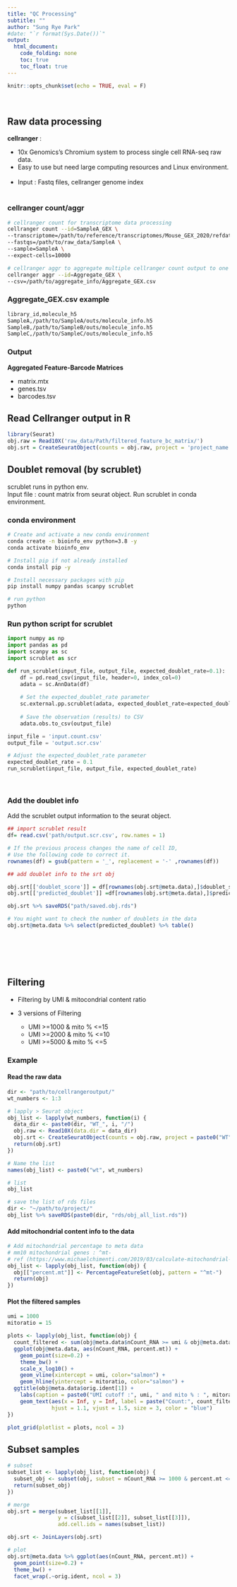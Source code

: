 ```yaml
---
title: "QC Processing"
subtitle: ""
author: "Sung Rye Park"
#date: "`r format(Sys.Date())`"
output: 
  html_document:
    code_folding: none
    toc: true
    toc_float: true
---
```


```r
knitr::opts_chunk$set(echo = TRUE, eval = F)
```
<br>



## Raw data processing  

**cellranger** : 

* 10x Genomics's Chromium system to process single cell RNA-seq raw data. 
* Easy to use but need large computing resources and Linux environment.   
<br>
* Input : Fastq files, cellranger genome index  
<br>

### cellranger count/aggr  
```bash
# cellranger count for transcriptome data processing 
cellranger count --id=SampleA_GEX \
--transcriptome=/path/to/reference/transcriptomes/Mouse_GEX_2020/refdata-gex-mm10-2020-A \
--fastqs=/path/to/raw_data/SampleA \
--sample=SampleA \
--expect-cells=10000

# cellranger aggr to aggregate multiple cellranger count output to one file 
cellranger aggr --id=Aggregate_GEX \
--csv=/path/to/aggregate_info/Aggregate_GEX.csv

```


### Aggregate_GEX.csv example  
```bash
library_id,molecule_h5
SampleA,/path/to/SampleA/outs/molecule_info.h5
SampleB,/path/to/SampleB/outs/molecule_info.h5
SampleC,/path/to/SampleC/outs/molecule_info.h5

```


### Output  

**Aggregated Feature-Barcode Matrices**   

* matrix.mtx   
* genes.tsv   
* barcodes.tsv   


## Read Cellranger output in R  

```r
library(Seurat)
obj.raw = Read10X('raw_data/Path/filtered_feature_bc_matrix/')
obj.srt = CreateSeuratObject(counts = obj.raw, project = 'project_name')
```


## Doublet removal (by scrublet) {.tabset} 

scrublet runs in python env.  
Input file : count matrix from seurat object. 
Run scrublet in conda environment. 

### conda environment 
```bash
# Create and activate a new conda environment
conda create -n bioinfo_env python=3.8 -y
conda activate bioinfo_env

# Install pip if not already installed
conda install pip -y

# Install necessary packages with pip
pip install numpy pandas scanpy scrublet

# run python
python
```

### Run python script for scrublet
```python
import numpy as np
import pandas as pd
import scanpy as sc
import scrublet as scr

def run_scrublet(input_file, output_file, expected_doublet_rate=0.1):
    df = pd.read_csv(input_file, header=0, index_col=0)
    adata = sc.AnnData(df)
    
    # Set the expected_doublet_rate parameter
    sc.external.pp.scrublet(adata, expected_doublet_rate=expected_doublet_rate)
    
    # Save the observation (results) to CSV
    adata.obs.to_csv(output_file)

input_file = 'input.count.csv'
output_file = 'output.scr.csv'

# Adjust the expected_doublet_rate parameter
expected_doublet_rate = 0.1
run_scrublet(input_file, output_file, expected_doublet_rate)
```
<br>

### Add the doublet info

Add the scrublet output information to the seurat object. 
```r
## import scrublet result
df= read.csv('path/output.scr.csv', row.names = 1)

# If the previous process changes the name of cell ID, 
# Use the following code to correct it. 
rownames(df) = gsub(pattern = '_', replacement = '-' ,rownames(df))

## add doublet info to the srt obj

obj.srt[['doublet_score']] = df[rownames(obj.srt@meta.data),]$doublet_score
obj.srt[['predicted_doublet']] =df[rownames(obj.srt@meta.data),]$predicted_doublet

obj.srt %>% saveRDS("path/saved.obj.rds")

# You might want to check the number of doublets in the data
obj.srt@meta.data %>% select(predicted_doublet) %>% table()
```
<br>

<br><br>

## Filtering 

* Filtering by UMI & mitocondrial content ratio 

* 3 versions of Filtering
  * UMI >=1000 & mito % <=15
  * UMI >=2000 & mito % <=10
  * UMI >=5000 & mito % <=5 

### Example {.tabset}

#### Read the raw data
```r
dir <- "path/to/cellrangeroutput/"
wt_numbers <- 1:3

# lapply > Seurat object
obj_list <- lapply(wt_numbers, function(i) {
  data_dir <- paste0(dir, "WT_", i, "/")
  obj.raw <- Read10X(data.dir = data_dir)
  obj.srt <- CreateSeuratObject(counts = obj.raw, project = paste0("WT", i))
  return(obj.srt)
})

# Name the list
names(obj_list) <- paste0("wt", wt_numbers)

# list
obj_list

# save the list of rds files 
dir <- "~/path/to/project/"
obj_list %>% saveRDS(paste0(dir, "rds/obj_all_list.rds"))
```

#### Add mitochondrial content info to the data
```r
# Add mitochondrial percentage to meta data
# mm10 mitochondrial genes : ^mt-
# ref (https://www.michaelchimenti.com/2019/03/calculate-mitochondrial-for-mouse-scrna-seq/)
obj_list <- lapply(obj_list, function(obj) {
  obj[["percent.mt"]] <- PercentageFeatureSet(obj, pattern = "^mt-")
  return(obj)
})
```

#### Plot the filtered samples 

```r
umi = 1000
mitoratio = 15

plots <- lapply(obj_list, function(obj) {
  count_filtered <- sum(obj@meta.data$nCount_RNA >= umi & obj@meta.data$percent.mt <= mitoratio)
  ggplot(obj@meta.data, aes(nCount_RNA, percent.mt)) + 
    geom_point(size=0.2) +
    theme_bw() +
    scale_x_log10() + 
    geom_vline(xintercept = umi, color="salmon") +
    geom_hline(yintercept = mitoratio, color="salmon") +
  ggtitle(obj@meta.data$orig.ident[1]) +
    labs(caption = paste0("UMI cutoff :", umi, " and mito % : ", mitoratio)) +
    geom_text(aes(x = Inf, y = Inf, label = paste("Count:", count_filtered)), 
              hjust = 1.1, vjust = 1.5, size = 3, color = "blue")
})

plot_grid(plotlist = plots, ncol = 3)  
```


## Subset samples 

```r
# subset
subset_list <- lapply(obj_list, function(obj) {
  subset_obj <- subset(obj, subset = nCount_RNA >= 1000 & percent.mt <= 15)
  return(subset_obj)
})

# merge 
obj.srt = merge(subset_list[[1]], 
                y = c(subset_list[[2]], subset_list[[3]]), 
                add.cell.ids = names(subset_list))

obj.srt <- JoinLayers(obj.srt)

# plot
obj.srt@meta.data %>% ggplot(aes(nCount_RNA, percent.mt)) +
  geom_point(size=0.2) +
  theme_bw() +
  facet_wrap(.~orig.ident, ncol = 3)
```

